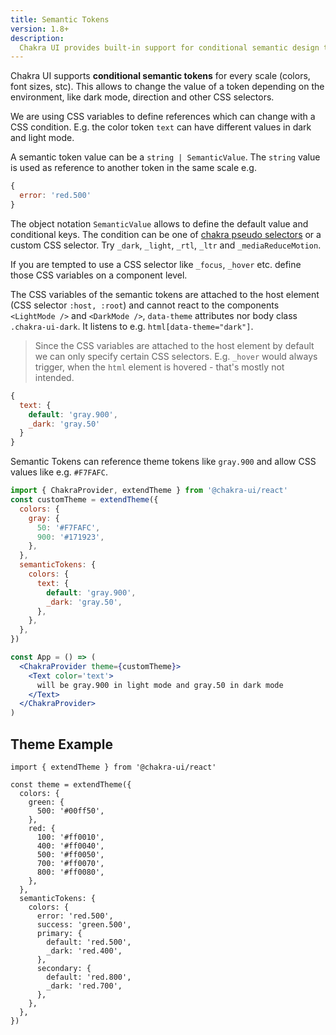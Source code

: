 ```yaml
---
title: Semantic Tokens
version: 1.8+
description:
  Chakra UI provides built-in support for conditional semantic design tokens
---
```


Chakra UI supports **conditional semantic tokens** for every scale (colors, font
sizes, stc). This allows to change the value of a token depending on the
environment, like dark mode, direction and other CSS selectors.

We are using CSS variables to define references which can change with a CSS
condition. E.g. the color token `text` can have different values in dark and
light mode.

A semantic token value can be a `string | SemanticValue`. The `string` value is
used as reference to another token in the same scale e.g.

```js
{
  error: 'red.500'
}
```

The object notation `SemanticValue` allows to define the default value and
conditional keys. The condition can be one of
[chakra pseudo selectors](/docs/features/style-props#pseudo) or a custom CSS
selector. Try `_dark`, `_light`, `_rtl`, `_ltr` and `_mediaReduceMotion`.

If you are tempted to use a CSS selector like `_focus`, `_hover` etc. define
those CSS variables on a component level.

The CSS variables of the semantic tokens are attached to the host element (CSS
selector `:host, :root`) and cannot react to the components `<LightMode />` and
`<DarkMode />`, `data-theme` attributes nor body class `.chakra-ui-dark`. It
listens to e.g. `html[data-theme="dark"]`.

> Since the CSS variables are attached to the host element by default we can
> only specify certain CSS selectors. E.g. `_hover` would always trigger, when
> the `html` element is hovered - that's mostly not intended.

```js
{
  text: {
    default: 'gray.900',
    _dark: 'gray.50'
  }
}
```

Semantic Tokens can reference theme tokens like `gray.900` and allow CSS values
like e.g. `#F7FAFC`.

```jsx live=false
import { ChakraProvider, extendTheme } from '@chakra-ui/react'
const customTheme = extendTheme({
  colors: {
    gray: {
      50: '#F7FAFC',
      900: '#171923',
    },
  },
  semanticTokens: {
    colors: {
      text: {
        default: 'gray.900',
        _dark: 'gray.50',
      },
    },
  },
})

const App = () => (
  <ChakraProvider theme={customTheme}>
    <Text color='text'>
      will be gray.900 in light mode and gray.50 in dark mode
    </Text>
  </ChakraProvider>
)
```

## Theme Example

```tsx live=false
import { extendTheme } from '@chakra-ui/react'

const theme = extendTheme({
  colors: {
    green: {
      500: '#00ff50',
    },
    red: {
      100: '#ff0010',
      400: '#ff0040',
      500: '#ff0050',
      700: '#ff0070',
      800: '#ff0080',
    },
  },
  semanticTokens: {
    colors: {
      error: 'red.500',
      success: 'green.500',
      primary: {
        default: 'red.500',
        _dark: 'red.400',
      },
      secondary: {
        default: 'red.800',
        _dark: 'red.700',
      },
    },
  },
})
```

